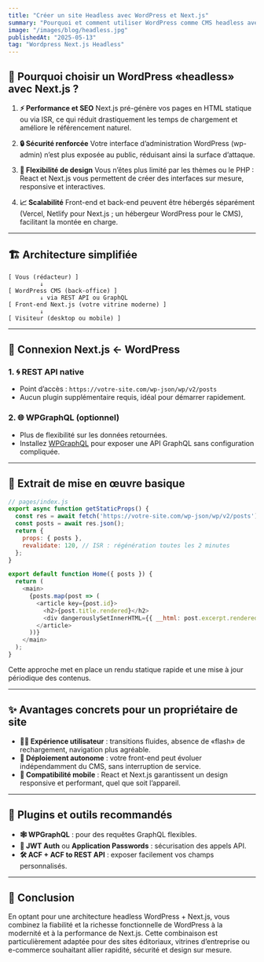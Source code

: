 ```yaml
---
title: "Créer un site Headless avec WordPress et Next.js"
summary: "Pourquoi et comment utiliser WordPress comme CMS headless avec Next.js pour un site rapide, sécurisé et moderne."
image: "/images/blog/headless.jpg"
publishedAt: "2025-05-13"
tag: "Wordpress Next.js Headless"
---
```


## 🎯 Pourquoi choisir un WordPress «headless» avec Next.js ?

1. **⚡ Performance et SEO**
   Next.js pré-génère vos pages en HTML statique ou via ISR, ce qui réduit drastiquement les temps de chargement et améliore le référencement naturel.

2. **🔒 Sécurité renforcée**
   Votre interface d’administration WordPress (wp-admin) n’est plus exposée au public, réduisant ainsi la surface d’attaque.

3. **🎨 Flexibilité de design**
   Vous n’êtes plus limité par les thèmes ou le PHP : React et Next.js vous permettent de créer des interfaces sur mesure, responsive et interactives.

4. **📈 Scalabilité**
   Front-end et back-end peuvent être hébergés séparément (Vercel, Netlify pour Next.js ; un hébergeur WordPress pour le CMS), facilitant la montée en charge.

---

## 🏗️ Architecture simplifiée

```plaintext
[ Vous (rédacteur) ]
         ↓
[ WordPress CMS (back-office) ]
         ↓ via REST API ou GraphQL
[ Front-end Next.js (votre vitrine moderne) ]
         ↓
[ Visiteur (desktop ou mobile) ]
```

---

## 🔗 Connexion Next.js ← WordPress

### 1. 🌀 REST API native

* Point d’accès : `https://votre-site.com/wp-json/wp/v2/posts`
* Aucun plugin supplémentaire requis, idéal pour démarrer rapidement.

### 2. 🌐 WPGraphQL (optionnel)

* Plus de flexibilité sur les données retournées.
* Installez [WPGraphQL](https://www.wpgraphql.com/) pour exposer une API GraphQL sans configuration compliquée.

---

## 🧩 Extrait de mise en œuvre basique

```js
// pages/index.js
export async function getStaticProps() {
  const res = await fetch('https://votre-site.com/wp-json/wp/v2/posts');
  const posts = await res.json();
  return {
    props: { posts },
    revalidate: 120, // ISR : régénération toutes les 2 minutes
  };
}

export default function Home({ posts }) {
  return (
    <main>
      {posts.map(post => (
        <article key={post.id}>
          <h2>{post.title.rendered}</h2>
          <div dangerouslySetInnerHTML={{ __html: post.excerpt.rendered }} />
        </article>
      ))}
    </main>
  );
}
```

Cette approche met en place un rendu statique rapide et une mise à jour périodique des contenus.

---

## ✨ Avantages concrets pour un propriétaire de site

* **👨‍💻 Expérience utilisateur** : transitions fluides, absence de «flash» de rechargement, navigation plus agréable.
* **🔄 Déploiement autonome** : votre front-end peut évoluer indépendamment du CMS, sans interruption de service.
* **📱 Compatibilité mobile** : React et Next.js garantissent un design responsive et performant, quel que soit l’appareil.

---

## 🧰 Plugins et outils recommandés

* **🕸️ WPGraphQL** : pour des requêtes GraphQL flexibles.
* **🔐 JWT Auth** ou **Application Passwords** : sécurisation des appels API.
* **🛠️ ACF + ACF to REST API** : exposer facilement vos champs personnalisés.

---

## 🏁 Conclusion

En optant pour une architecture headless WordPress + Next.js, vous combinez la fiabilité et la richesse fonctionnelle de WordPress à la modernité et à la performance de Next.js. Cette combinaison est particulièrement adaptée pour des sites éditoriaux, vitrines d’entreprise ou e-commerce souhaitant allier rapidité, sécurité et design sur mesure.
